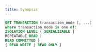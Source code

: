 ```yaml
---
title: Synopsis
---
```


```sql
SET TRANSACTION transaction_mode [, ...]
where transaction_mode is one of:
ISOLATION LEVEL { SERIALIZABLE |
REPEATABLE READ |
READ COMMITTED }
{ READ WRITE | READ ONLY }
```